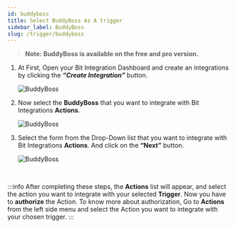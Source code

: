 ```yaml
---
id: buddyboss
title: Select BuddyBoss As A trigger
sidebar_label: BuddyBoss
slug: /trigger/buddyboss
---
```



> **Note: BuddyBoss is available on the free and pro version.**

1. At First, Open your Bit Integration Dashboard and create an integrations by clicking the **_“Create Integration”_** button.

   <Image src="trigger/_create-integrations" alt="BuddyBoss" w="1020" h="350" />

2. Now select the **BuddyBoss** that you want to integrate with Bit Integrations **Actions**.

   <Image src="trigger/buddyboss/select-trigger" alt="BuddyBoss" w="1020" h="350" />

3. Select the form from the Drop-Down list that you want to integrate with Bit Integrations **Actions**. And click on the **“Next”** button.

   <Image src="trigger/buddyboss/select-form-or-task-name" alt="BuddyBoss" w="1020" h="350"/>
   

<br/>

:::info
  After completing these steps, the **Actions** list will appear, and select the action you want to integrate with your selected **Trigger**. Now you have to **authorize** the Action. To know more about authorization, Go to **Actions** from the left side menu and select the Action you want to integrate with your chosen trigger.
:::

<Feedback/>